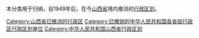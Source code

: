 本分类用于归纳，自1949年后，在今[[山西省|山西省]]境内撤消的[[行政区划|行政区划]]。

[[Category:山西省已撤消的行政区|Category:山西省已撤消的行政区]]
[[Category:已撤销的中华人民共和国各省级行政区行政区划单位|Category:已撤销的中华人民共和国各省级行政区行政区划单位]]
[[Category:中华人民共和国山西省行政区划|Category:中华人民共和国山西省行政区划]]